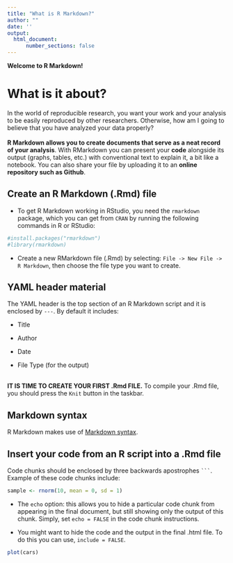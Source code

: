 ---
title: "What is R Markdown?"
author: ""
date: ''
output:
  html_document:
      number_sections: false
---

**Welcome to R Markdown!**

# What is it about? 

In the world of reproducible research, you want your work and your analysis to be easily reproduced by other researchers. Otherwise, how am I going to believe that you have analyzed your data properly?\
\
**R Markdown allows you to create documents that serve as a neat record of your analysis**. With RMarkdown you can present your **code** alongside its output (graphs, tables, etc.) with conventional text to explain it, a bit like a notebook. You can also share your file by uploading it to an **online repository such as Github**.


## Create an R Markdown (.Rmd) file

* To get R Markdown working in RStudio, you need the `rmarkdown` package, which you can get from `CRAN` by running the following commands in R or RStudio:

```{r , include=TRUE, echo=TRUE}
#install.packages("rmarkdown")
#library(rmarkdown)
```

* Create a new RMarkdown file (.Rmd) by selecting: `File -> New File -> R Markdown`, then choose the file type you want to create.\


## YAML header material

The YAML header is the top section of an R Markdown script and it is enclosed by `---`. By default it includes:\

* Title\

* Author\

* Date\

* File Type (for the output)\
\

**IT IS TIME TO CREATE YOUR FIRST .Rmd FILE.** To compile your .Rmd file, you should press the `Knit` button in the taskbar.


## Markdown syntax

R Markdown makes use of [Markdown syntax](https://www.markdownguide.org/basic-syntax).


## Insert your code from an R script into a .Rmd file

Code chunks should be enclosed by three backwards apostrophes ` ``` `. Example of these code chunks include:

```{r}
sample <- rnorm(10, mean = 0, sd = 1)
```

* The `echo` option: this allows you to hide a particular code chunk from appearing in the final document, but still showing only the output of this chunk. Simply, set `echo = FALSE` in the code chunk instructions.\

* You might want to hide the code and the output in the final .html file. To do this you can use, `include = FALSE`. 

```{r , include=TRUE, echo=FALSE}
plot(cars)
```








